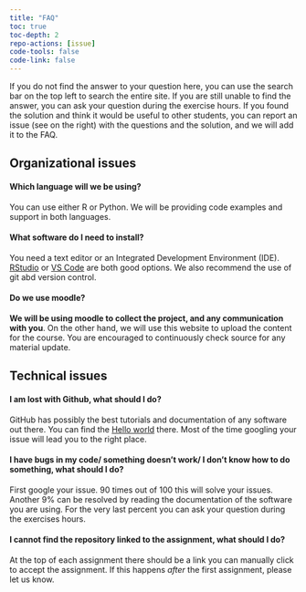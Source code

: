 ```yaml
---
title: "FAQ"
toc: true
toc-depth: 2
repo-actions: [issue]
code-tools: false
code-link: false
---
```


::: callout-tip
If you do not find the answer to your question here, you can use the search bar on the top left to search the entire site. If you are still unable to find the answer, you can ask your question during the exercise hours. If you found the solution and think it would be useful to other students, you can  report an issue (see on the right) with the questions and the solution, and we will add it to the FAQ.
:::

## Organizational issues

#### Which language will we be using?

You can use either R or Python. We will be providing code examples and support in both languages. 



#### What software do I need to install?

You need a text editor or an Integrated Development Environment (IDE). [RStudio](https://posit.co/downloads/) or [VS Code](https://code.visualstudio.com/) are both good options. We also recommend the use of git abd version control.

<!-- For git, please see [here](resources/tutorials/github.qmd) for instructions on how to install it.

You can use any kind of text editor or IDE you like. We recomment using [VS Code](https://code.visualstudio.com/) with the extension corresponding to your language of choice. You can also use [Rstudio](https://rstudio.com/products/rstudio/download/) for R. See [here](resources/tutorials/installing_software.qmd) for instructions on how to install the software and IDEs. -->

#### Do we use moodle?

**We will be using moodle to collect the project, and any communication with you**. On the other hand, we will use this website to upload the content for the course. You are encouraged to continuously check source for any material update.


## Technical issues

#### I am lost with Github, what should I do?

GitHub has possibly the best tutorials and documentation of any software out there. You can find the [Hello world](https://docs.github.com/en/get-started/quickstart/hello-world) there. Most of the time googling your issue will lead you to the right place.


#### I have bugs in my code/ something doesn't work/ I don't know how to do something, what should I do?

First google your issue. 90 times out of 100 this will solve your issues. Another 9% can be resolved by reading the documentation of 
the software you are using. For the very last percent you can ask your question during the exercises hours. 


#### I cannot find the repository linked to the assignment, what should I do?

At the top of each assignment there should be a link you can manually click to accept the assignment. If this happens *after* the first assignment, please let us know.